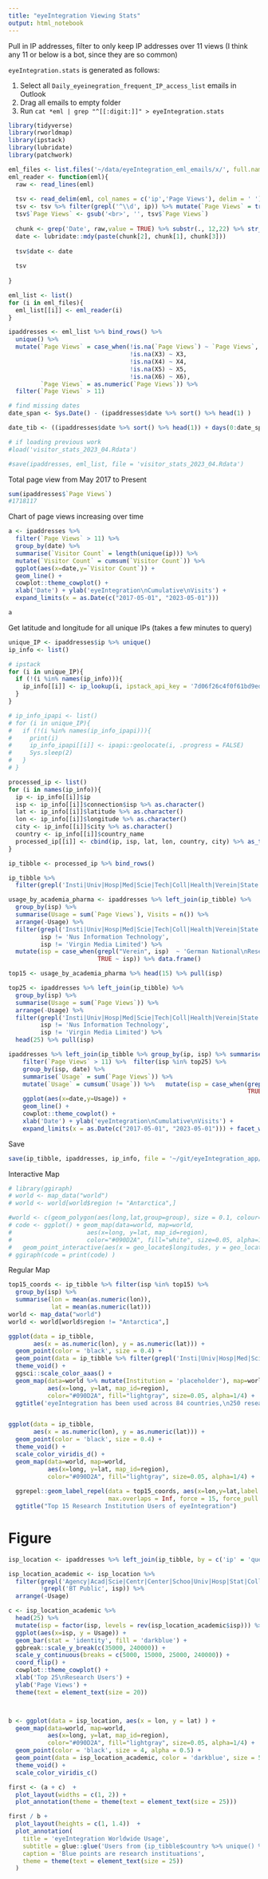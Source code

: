```yaml
---
title: "eyeIntegration Viewing Stats"
output: html_notebook
---
```


Pull in IP addresses, filter to only keep IP addresses over 11 views (I think any 11 or below is a bot, since they are so common)

`eyeIntegration.stats` is generated as follows:

1. Select all `Daily_eyeinegration_frequent_IP_access_list` emails in Outlook
2. Drag all emails to empty folder
3. Run `cat *eml | grep "^[[:digit:]]" > eyeIntegration.stats`

```r

library(tidyverse)
library(rworldmap)
library(ipstack)
library(lubridate)
library(patchwork)

eml_files <- list.files('~/data/eyeIntegration_eml_emails/x/', full.names = TRUE, pattern = '*eml', recursive = TRUE)
eml_reader <- function(eml){
  raw <- read_lines(eml)
  
  tsv <- read_delim(eml, col_names = c('ip','Page Views'), delim = ' ')
  tsv <- tsv %>% filter(grepl('^\\d', ip)) %>% mutate(`Page Views` = trimws(`Page Views`) %>% as.integer())
  tsv$`Page Views` <- gsub('<br>', '', tsv$`Page Views`)
  
  chunk <- grep('Date', raw,value = TRUE) %>% substr(., 12,22) %>% str_split(., ' ', simplify = TRUE)
  date <- lubridate::mdy(paste(chunk[2], chunk[1], chunk[3]))
  
  tsv$date <- date
  
  tsv 
  
}

eml_list <- list()
for (i in eml_files){
  eml_list[[i]] <- eml_reader(i)
}

ipaddresses <- eml_list %>% bind_rows() %>% 
  unique() %>% 
  mutate(`Page Views` = case_when(!is.na(`Page Views`) ~ `Page Views`,
                                  !is.na(X3) ~ X3,
                                  !is.na(X4) ~ X4,
                                  !is.na(X5) ~ X5,
                                  !is.na(X6) ~ X6),
         `Page Views` = as.numeric(`Page Views`)) %>% 
  filter(`Page Views` > 11)

# find missing dates
date_span <- Sys.Date() - (ipaddresses$date %>% sort() %>% head(1) )

date_tib <- ((ipaddresses$date %>% sort() %>% head(1)) + days(0:date_span)) %>%  tibble::enframe() %>% transmute(date = value)

# if loading previous work
#load('visitor_stats_2023_04.Rdata')

#save(ipaddresses, eml_list, file = 'visitor_stats_2023_04.Rdata')
```

Total page view from May 2017 to Present
```r
sum(ipaddresses$`Page Views`)
#1718117
```


Chart of page views increasing over time
```r
a <- ipaddresses %>% 
  filter(`Page Views` > 11) %>% 
  group_by(date) %>% 
  summarise(`Visitor Count` = length(unique(ip))) %>% 
  mutate(`Visitor Count` = cumsum(`Visitor Count`)) %>% 
  ggplot(aes(x=date,y=`Visitor Count`)) + 
  geom_line() +
  cowplot::theme_cowplot() +
  xlab('Date') + ylab('eyeIntegration\nCumulative\nVisits') +
  expand_limits(x = as.Date(c("2017-05-01", "2023-05-01")))

a
```   

Get latitude and longitude for all unique IPs (takes a few minutes to query)
```r
unique_IP <- ipaddresses$ip %>% unique()
ip_info <- list()

# ipstack 
for (i in unique_IP){
  if (!(i %in% names(ip_info))){
    ip_info[[i]] <- ip_lookup(i, ipstack_api_key = '7d06f26c4f0f61bd9edd20df0219f874', hostname = TRUE)
  }
}

# ip_info_ipapi <- list()
# for (i in unique_IP){
#   if (!(i %in% names(ip_info_ipapi))){
#     print(i)
#     ip_info_ipapi[[i]] <- ipapi::geolocate(i, .progress = FALSE)
#     Sys.sleep(2)
#   }
# }

processed_ip <- list()
for (i in names(ip_info)){
  ip <- ip_info[[i]]$ip
  isp <- ip_info[[i]]$connection$isp %>% as.character()
  lat <- ip_info[[i]]$latitude %>% as.character()
  lon <- ip_info[[i]]$longitude %>% as.character()
  city <- ip_info[[i]]$city %>% as.character()
  country <- ip_info[[i]]$country_name
  processed_ip[[i]] <- cbind(ip, isp, lat, lon, country, city) %>% as_tibble()
}

ip_tibble <- processed_ip %>% bind_rows()

ip_tibble %>% 
  filter(grepl('Insti|Univ|Hosp|Med|Scie|Tech|Coll|Health|Verein|State|Labora|State|Riken|Biome|Agenc|China Educa|Merck', isp))
```

```r
usage_by_academia_pharma <- ipaddresses %>% left_join(ip_tibble) %>% 
  group_by(isp) %>% 
  summarise(Usage = sum(`Page Views`), Visits = n()) %>% 
  arrange(-Usage) %>% 
  filter(grepl('Insti|Univ|Hosp|Med|Scie|Tech|Coll|Health|Verein|State|Labora|State|Riken|Biome|Agenc|China Educa|Merck', isp),
         isp != 'Nus Information Technology',
         isp != 'Virgin Media Limited') %>% 
  mutate(isp = case_when(grepl("Verein", isp)  ~ 'German National\nResearch and Education Network',
                         TRUE ~ isp)) %>% data.frame() 

top15 <- usage_by_academia_pharma %>% head(15) %>% pull(isp)

top25 <- ipaddresses %>% left_join(ip_tibble) %>% 
  group_by(isp) %>% 
  summarise(Usage = sum(`Page Views`)) %>% 
  arrange(-Usage) %>% 
  filter(grepl('Insti|Univ|Hosp|Med|Scie|Tech|Coll|Health|Verein|State|Labora|State|Riken|Biome|Agenc|China Educa|Merck', isp),
         isp != 'Nus Information Technology',
         isp != 'Virgin Media Limited') %>% 
  head(25) %>% pull(isp)
```


```r
ipaddresses %>% left_join(ip_tibble %>% group_by(ip, isp) %>% summarise(Count = n())) %>% 
    filter(`Page Views` > 11) %>%  filter(isp %in% top25) %>% 
    group_by(isp, date) %>% 
    summarise(`Usage` = sum(`Page Views`)) %>% 
    mutate(`Usage` = cumsum(`Usage`)) %>%   mutate(isp = case_when(grepl("Verein", isp)  ~ 'German National\nResearch and Education Network',
                                                                   TRUE ~ isp)) %>% 
    ggplot(aes(x=date,y=Usage)) + 
    geom_line() +
    cowplot::theme_cowplot() +
    xlab('Date') + ylab('eyeIntegration\nCumulative\nVisits') +
    expand_limits(x = as.Date(c("2017-05-01", "2023-05-01"))) + facet_wrap(~isp, scales = 'free', labeller = label_wrap_gen(20))
```
Save
```r
save(ip_tibble, ipaddresses, ip_info, file = '~/git/eyeIntegration_app/visitor_stats_2023_04.Rdata')
```

Interactive Map
```r
# library(ggiraph)
# world <- map_data("world")
# world <- world[world$region != "Antarctica",]

#world <- c(geom_polygon(aes(long,lat,group=group), size = 0.1, colour= "#090D2A", fill="white", alpha=0.8, data=worldmap))
# code <- ggplot() + geom_map(data=world, map=world,
#                     aes(x=long, y=lat, map_id=region),
#                     color="#090D2A", fill="white", size=0.05, alpha=1/4) + 
#   geom_point_interactive(aes(x = geo_locate$longitudes, y = geo_locate$latitudes, tooltip=geo_locate$cities)) + theme_void() 
# ggiraph(code = print(code) )
```

Regular Map
```r

top15_coords <- ip_tibble %>% filter(isp %in% top15) %>% 
  group_by(isp) %>% 
  summarise(lon = mean(as.numeric(lon)),
            lat = mean(as.numeric(lat)))
world <- map_data("world")
world <- world[world$region != "Antarctica",]

ggplot(data = ip_tibble, 
       aes(x = as.numeric(lon), y = as.numeric(lat))) + 
  geom_point(color = 'black', size = 0.4) + 
  geom_point(data = ip_tibble %>% filter(grepl('Insti|Univ|Hosp|Med|Scie|Tech|Coll|Health|Verein|State|Labora|State|Riken|Biome|Agenc|China Educa|Merck', isp)), color = 'Red', size = 0.5) +
  theme_void() +
  ggsci::scale_color_aaas() +
  geom_map(data=world %>% mutate(Institution = 'placeholder'), map=world,
           aes(x=long, y=lat, map_id=region),
           color="#090D2A", fill="lightgray", size=0.05, alpha=1/4) +
  ggtitle('eyeIntegration has been used across 84 countries,\n250 research institutions, and 1465 cities')



```


```r
ggplot(data = ip_tibble, 
       aes(x = as.numeric(lon), y = as.numeric(lat))) + 
  geom_point(color = 'black', size = 0.4) + 
  theme_void() +
  scale_color_viridis_d() +
  geom_map(data=world, map=world,
           aes(x=long, y=lat, map_id=region),
           color="#090D2A", fill="lightgray", size=0.05, alpha=1/4) +
  
  ggrepel::geom_label_repel(data = top15_coords, aes(x=lon,y=lat,label = isp), 
                            max.overlaps = Inf, force = 15, force_pull = 0.2) +
  ggtitle("Top 15 Research Institution Users of eyeIntegration")
```

# Figure
```r
isp_location <- ipaddresses %>% left_join(ip_tibble, by = c('ip' = 'query')) %>% group_by(isp) %>% summarise(Usage = sum(`Page Views`), lat = mean(lat), lon = mean(lon))

isp_location_academic <- isp_location %>%
  filter(grepl('Agency|Acad|Scie|Centr|Center|Schoo|Univ|Hosp|Stat|Colle|Resea|Publ|Nation|Instit|Medici', isp), 
         !grepl('BT Public', isp)) %>% 
  arrange(-Usage)

c <- isp_location_academic %>% 
  head(25) %>%
  mutate(isp = factor(isp, levels = rev(isp_location_academic$isp))) %>%  
  ggplot(aes(x=isp, y = Usage)) + 
  geom_bar(stat = 'identity', fill = 'darkblue') +  
  ggbreak::scale_y_break(c(35000, 240000)) +
  scale_y_continuous(breaks = c(5000, 15000, 25000, 240000)) +
  coord_flip() +
  cowplot::theme_cowplot() +
  xlab('Top 25\nResearch Users') +
  ylab('Page Views') +
  theme(text = element_text(size = 20)) 



b <- ggplot(data = isp_location, aes(x = lon, y = lat) ) + 
  geom_map(data=world, map=world,
           aes(x=long, y=lat, map_id=region),
           color="#090D2A", fill="lightgray", size=0.05, alpha=1/4) + 
  geom_point(color = 'black', size = 4, alpha = 0.5) + 
  geom_point(data = isp_location_academic, color = 'darkblue', size = 5, alpha = 0.7) +
  theme_void() +
  scale_color_viridis_c()

first <- (a + c)  + 
  plot_layout(widths = c(1, 2)) +
  plot_annotation(theme = theme(text = element_text(size = 25)))

first / b +
  plot_layout(heights = c(1, 1.4))  +
  plot_annotation(
    title = 'eyeIntegration Worldwide Usage',
    subtitle = glue::glue('Users from {ip_tibble$country %>% unique() %>% length()} countries, {ip_tibble$city %>% unique() %>% length()} cities, and {isp_location_academic %>% nrow} research institutions.'),
    caption = 'Blue points are research instituations',
    theme = theme(text = element_text(size = 25))
  )
```
